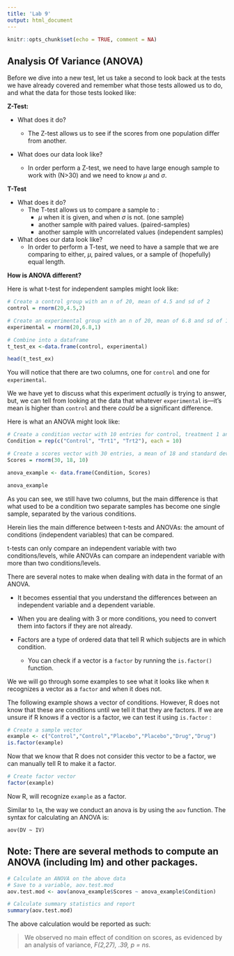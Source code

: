 ---
title: 'Lab 9'
output: html_document
---

```{r setup, include=FALSE}
knitr::opts_chunk$set(echo = TRUE, comment = NA)
```

## Analysis Of Variance (ANOVA)

Before we dive into a new test, let us take a second to look back at the tests we have already covered and remember what those tests allowed us to do, and what the data for those tests looked like:

**Z-Test:**

-   What does it do?

    -   The Z-test allows us to see if the scores from one population differ from another.

-   What does our data look like?

    -   In order perform a Z-test, we need to have large enough sample to work with (N\>30) and we need to know $\mu$ and $\sigma$.

**T-Test**

-   What does it do?
    -   The T-test allows us to compare a sample to :
        -   $\mu$ when it is given, and when $\sigma$ is not. (one sample)
        -   another sample with paired values. (paired-samples)
        -   another sample with uncorrelated values (independent samples)
-   What does our data look like?
    -   In order to perform a T-test, we need to have a sample that we are comparing to either, $\mu$, paired values, or a sample of (hopefully) equal length.

**How is ANOVA different?**

Here is what t-test for independent samples might look like:

```{r}
# Create a control group with an n of 20, mean of 4.5 and sd of 2
control = rnorm(20,4.5,2)

# Create an experimental group with an n of 20, mean of 6.8 and sd of 1
experimental = rnorm(20,6.8,1)

# Combine into a dataframe
t_test_ex <-data.frame(control, experimental)

head(t_test_ex)
```

You will notice that there are two columns, one for `control` and one for `experimental`.

We we have yet to discuss what this experiment *actually* is trying to answer, but, we can tell from looking at the data that whatever `experimental` is---it's mean is higher than `control` and there *could* be a significant difference.

Here is what an ANOVA might look like:

```{r}

# Create a condition vector with 10 entries for control, treatment 1 and 2
Condition = rep(c("Control", "Trt1", "Trt2"), each = 10)

# Create a scores vector with 30 entries, a mean of 18 and standard deviation of 10
Scores = rnorm(30, 18, 10)

anova_example <- data.frame(Condition, Scores)

anova_example
```

As you can see, we still have two columns, but the main difference is that what used to be a condition two separate samples has become one single sample, separated by the various conditions.

Herein lies the main difference between t-tests and ANOVAs: the amount of conditions (independent variables) that can be compared.

t-tests can only compare an independent variable with two conditions/levels, while ANOVAs can compare an independent variable with more than two conditions/levels.

There are several notes to make when dealing with data in the format of an ANOVA.

-   It becomes essential that you understand the differences between an independent variable and a dependent variable.

-   When you are dealing with 3 or more conditions, you need to convert them into factors if they are not already.

-   Factors are a type of ordered data that tell R which subjects are in which condition.

    -   You can check if a vector is a `factor` by running the `is.factor()` function.

We we will go through some examples to see what it looks like when `R` recognizes a vector as a `factor` and when it does not.

The following example shows a vector of conditions. However, R does not know that these are conditions until we tell it that they are factors. If we are unsure if R knows if a vector is a factor, we can test it using `is.factor` :

```{r}
# Create a sample vector 
example <- c("Control","Control","Placebo","Placebo","Drug","Drug")
is.factor(example)
```

Now that we know that R does not consider this vector to be a factor, we can manually tell R to make it a factor.

```{r}
# Create factor vector
factor(example)
```

Now R, will recognize `example` as a factor.

Similar to `lm`, the way we conduct an anova is by using the `aov` function. The syntax for calculating an ANOVA is:

`aov(DV ~ IV)`

::: callout-note
## Note: There are several methods to compute an ANOVA (including lm) and other packages.
:::

```{r}
# Calculate an ANOVA on the above data
# Save to a variable, aov.test.mod
aov.test.mod <- aov(anova_example$Scores ~ anova_example$Condition)

# Calculate summary statistics and report
summary(aov.test.mod)
```

The above calculation would be reported as such:

> We observed no main effect of condition on scores, as evidenced by an analysis of variance, *F(2,27), .39, p = ns.*
